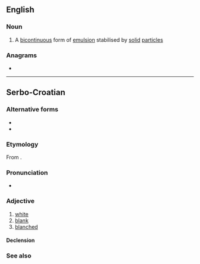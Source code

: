 ==English==

===Noun===
{{en-noun}}

# A [[bicontinuous]] form of [[emulsion]] stabilised by [[solid]] [[particle]]s

===Anagrams===
* {{anagrams|en|a=beijl|Bilje}}

----

==Serbo-Croatian==

===Alternative forms===
* {{alter|sh|bȅo|bȇl||Ekavian|dialectal}}
* {{alter|sh|bȉo||dialectal}}

===Etymology===
From {{inh|sh|sla-pro|*bělъ}}.

===Pronunciation===
* {{IPA|/bjêːl/|lang=sh}}

===Adjective===
{{sh-adj|head=bijȇl|def=bijȇlī|comp=bjèljī}}

# [[white]]
# [[blank]]
# [[blanched]]

====Declension====
{{sh-adj-full|bijel|o|bjelj|e}}

===See also===
{{table:colors/sh}}